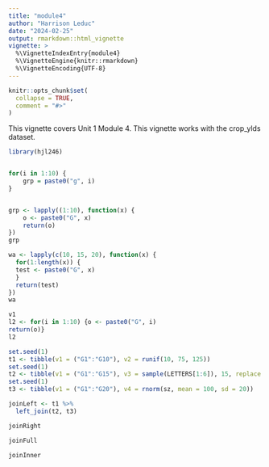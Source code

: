 ```yaml
---
title: "module4"
author: "Harrison Leduc"
date: "2024-02-25"
output: rmarkdown::html_vignette
vignette: >
  %\VignetteIndexEntry{module4}
  %\VignetteEngine{knitr::rmarkdown}
  %\VignetteEncoding{UTF-8}
---
```


```r
knitr::opts_chunk$set(
  collapse = TRUE,
  comment = "#>"
)
```

This vignette covers Unit 1 Module 4. This vignette works with the crop_ylds dataset.

```r
library(hjl246)


for(i in 1:10) {
    grp = paste0("g", i)
}


grp <- lapply((1:10), function(x) {
    o <- paste0("G", x)
    return(o)
})
grp

wa <- lapply(c(10, 15, 20), function(x) {
  for(1:length(x)) {
  test <- paste0("G", x)
  }
  return(test)
})
wa

v1
l2 <- for(i in 1:10) {o <- paste0("G", i)
return(o)}
l2

set.seed(1)
t1 <- tibble(v1 = ("G1":"G10"), v2 = runif(10, 75, 125))
set.seed(1)
t2 <- tibble(v1 = ("G1":"G15"), v3 = sample(LETTERS[1:6]), 15, replace = TRUE)
set.seed(1)
t3 <- tibble(v1 = ("G1":"G20"), v4 = rnorm(sz, mean = 100, sd = 20))

joinLeft <- t1 %>% 
  left_join(t2, t3)

joinRight

joinFull

joinInner



```
